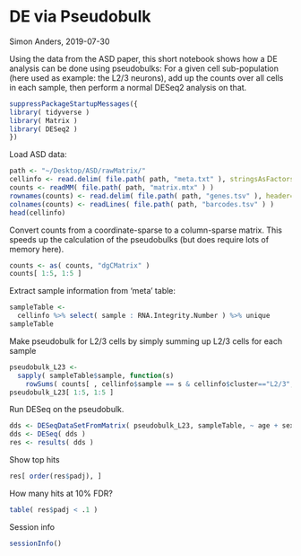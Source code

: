 DE via Pseudobulk
=================

Simon Anders, 2019-07-30

Using the data from the ASD paper, this short notebook shows how a DE analysis can be done using pseudobulks: For a given cell sub-population 
(here used as example: the L2/3 neurons), add up the counts over all cells in each sample, then perform a normal DESeq2 analysis on that.

```r
suppressPackageStartupMessages({
library( tidyverse )
library( Matrix )
library( DESeq2 )
})
```

Load ASD data:
```r
path <- "~/Desktop/ASD/rawMatrix/"
cellinfo <- read.delim( file.path( path, "meta.txt" ), stringsAsFactors=FALSE )
counts <- readMM( file.path( path, "matrix.mtx" ) )
rownames(counts) <- read.delim( file.path( path, "genes.tsv" ), header=FALSE )$V2
colnames(counts) <- readLines( file.path( path, "barcodes.tsv" ) )
head(cellinfo)
```

Convert counts from a coordinate-sparse to a column-sparse matrix. This speeds up the calculation of the pseudobulks (but does require lots of memory here).

```r
counts <- as( counts, "dgCMatrix" )
counts[ 1:5, 1:5 ]
```

Extract sample information from 'meta' table:
```r
sampleTable <-
  cellinfo %>% select( sample : RNA.Integrity.Number ) %>% unique
sampleTable
```

Make pseudobulk for L2/3 cells by simply summing up L2/3 cells for each sample
```r
pseudobulk_L23 <-
  sapply( sampleTable$sample, function(s)
    rowSums( counts[ , cellinfo$sample == s & cellinfo$cluster=="L2/3", drop=FALSE ] ) )
pseudobulk_L23[ 1:5, 1:5 ]
```

Run DESeq on the pseudobulk. 

```r
dds <- DESeqDataSetFromMatrix( pseudobulk_L23, sampleTable, ~ age + sex + region + diagnosis )
dds <- DESeq( dds )
res <- results( dds )
```

Show top hits
```r
res[ order(res$padj), ]

```

How many hits at 10% FDR?

```r
table( res$padj < .1 )
```

Session info

```r
sessionInfo()
```